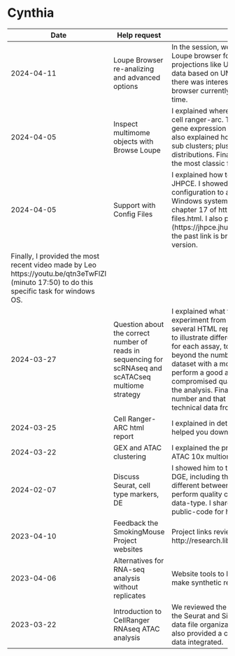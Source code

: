 # Cynthia

| Date | Help request | Notes |
| ---- | ------------ | ----- |
| 2024-04-11 | Loupe Browser re-analizing and advanced options | In the session, we explored reanalyzing cloupe objects with the Loupe browser for scRNAseq assays. This involved using multiple projections like UMAP and t-SNE, splitting clusters, and filtering data based on UMI count and mitochondrial percentage. While there was interest in analyzing integrated datasets, the Loupe browser currently only supports exploring one Cloupe object at a time. |
| 2024-04-05 | Inspect multimome objects with Browse Loupe | I explained where is located the cloupe output object generated by cell ranger-arc. Then, I explained how to use the tool to explore gene expression and atac assays by separate and also together. I also explained how to inspect clustering and re-label clusters and sub clusters; plus how to check DEG and look at their gene distributions. Finally, I explained how to re-run an analysis and use the most classic formats to save the analysis performed. |
| 2024-04-05 | Support with Config Files | I explained how to prepare the configuration files for working R and JHPCE.  I showed all the section that need to completed plus the configuration to access JHPCE, with links pointing specifically to Windows system. I explained the purpose of each section in the chapter 17 of https://lcolladotor.github.io/bioc_team_ds/config-files.html. I also provided the updated link (https://jhpce.jhu.edu/access/ssh/)  for the JHPCE configuration due the past link is broken because of the change to the new web version. 
Finally, I provided the most recent video made by Leo  https://youtu.be/qtn3eTwFlZI  (minuto 17:50) to do this specific task for windows OS. |
| 2024-03-27 | Question about the correct number of reads in sequencing for scRNAseq and scATACseq multiome strategy | I explained what the key metrics are for each assay in a Multiome experiment from 10x scRNAseq and scATACseq data sets. I showed several HTML reports of data sets processed with cell ranger-arc to illustrate different scenarios targeting different numbers of reads for each assay, to help you understand the relevance of quality beyond the number of reads in sequencing. I showed how with a dataset with a moderate number of good quality reads you can perform a good analysis, while having many reads with compromised quality it is possible to have more challenges during the analysis. Finally, I explained the minimum recommended number and that it would be a good idea to search the literature for technical data from other experiments similar to his as a reference. |
| 2024-03-25 | Cell Ranger-ARC html report | I explained in detail the metrics reported by cellranger arc and helped you download a multiome public sample to run the pipeline. |
| 2024-03-22 | GEX and ATAC clustering | I explained the previous steps to perform clustering with GEX and ATAC 10x multiome data using Seurat and Signac. |
| 2024-02-07 | Discuss Seurat, cell type markers, DE | I showed him to the 2 approaches available in Seurat to perform DGE, including the FindMarkers() function to find the genes that are different between control and treatments. I also show him code to perform quality controls in the main covariates related with these data-type. I shared with him consulted resources and links with public-code for his reference. |
| 2023-04-10 | Feedback the SmokingMouse Project websites | Project links reviewed: http://research.libd.org/smokingMouse/ and http://research.libd.org/smokingMouse/articles/smokingMouse.html |
| 2023-04-06 | Alternatives for RNA-seq analysis without replicates | Website tools to look for public rna-seq samples & packages to make synthetic replicates [as shown here](https://support.bioconductor.org/p/9150681/#9150698). |
| 2023-03-22 | Introduction to CellRanger RNAseq ATAC analysis | We reviewed the overflow to analyse RNA-Seq and ATAC data with the Seurat and Signac tools. I provided learning resources, such as data file organization, funtions and methos available in the tools. I also provided a complete explanation about QC for preprocessing data integrated. |

